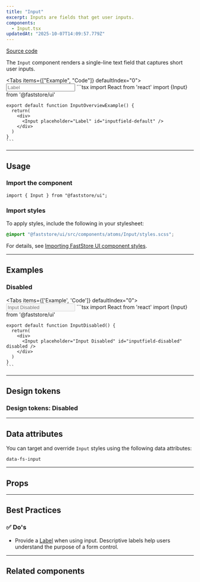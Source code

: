 ```yaml
---
title: "Input"
excerpt: Inputs are fields that get user inputs.
components: 
  - Input.tsx
updatedAt: "2025-10-07T14:09:57.779Z"
---
```


[<i class="fa-brands fa-github"></i> Source code](https://github.com/vtex/faststore/tree/main/packages/components/src/atoms/Input)

The `Input` component renders a single-line text field that captures short user inputs.

<Tabs items={["Example", "Code"]} defaultIndex="0">
  <Tab>
    <OverviewSection>
      <Input placeholder="Label" id="inputfield-default" />
    </OverviewSection>
  </Tab>
  <Tab>
    ```tsx
    import React from 'react'
    import {Input} from '@faststore/ui'

    export default function InputOverviewExample() {
      return(
        <div>
          <Input placeholder="Label" id="inputfield-default" />
        </div>
      )
    }
    ```
  </Tab>
</Tabs>

---

## Usage

### Import the component

```tsx
import { Input } from "@faststore/ui";
```

### Import styles

To apply styles, include the following in your stylesheet:

```scss
@import "@faststore/ui/src/components/atoms/Input/styles.scss";
```

For details, see [Importing FastStore UI component styles](https://developers.vtex.com/docs/guides/faststore/using-themes-importing-ui-components-styles).

---

## Examples

### Disabled

<Tabs items={['Example', 'Code']} defaultIndex="0">
  <Tab>
    <OverviewSection>
      <Input placeholder="Input Disabled" id="inputfield-disabled" disabled />
    </OverviewSection>
  </Tab>
  <Tab>
    ```tsx
    import React from 'react'
    import {Input} from '@faststore/ui'

    export default function InputDisabled() {
      return(
        <div>
          <Input placeholder="Input Disabled" id="inputfield-disabled" disabled />
        </div>
      )
    }
    ```
  </Tab>
</Tabs>

---

## Design tokens

<TokenTable>
  <TokenRow
    token="--fs-input-padding"
    value="var(--fs-spacing-1) var(--fs-spacing-2)"
  />
  <TokenRow token="--fs-input-height" value="var(--fs-control-tap-size)" />
  <TokenDivider />
  <TokenRow token="--fs-input-bkg-color" value="var(--fs-color-body-bkg)" />
  <TokenRow token="--fs-input-box-shadow" value="none" />
  <TokenRow
    token="--fs-input-box-shadow-hover"
    value="0 0 0 var(--fs-border-width) var(--fs-border-color-active)"
  />
  <TokenDivider />
  <TokenRow
    token="--fs-input-text-color"
    value="var(--fs-color-text)"
    isColor
  />
  <TokenRow token="--fs-input-text-size" value="var(--fs-text-size-body)" />
  <TokenDivider />
  <TokenRow token="--fs-input-line-height" value="1.25" />
  <TokenDivider />
  <TokenRow
    token="--fs-input-transition-function"
    value="var(--fs-transition-function)"
  />
  <TokenRow
    token="--fs-input-transition-property"
    value="var(--fs-transition-property)"
  />
  <TokenRow
    token="--fs-input-transition-timing"
    value="var(--fs-transition-timing)"
  />
</TokenTable>

### Design tokens: Disabled

<TokenTable>
  <TokenRow
    token="--fs-input-disabled-bkg-color"
    value="var(--fs-color-disabled-bkg)"
    isColor
  />
  <TokenRow
    token="--fs-input-disabled-text-color"
    value="var(--fs-color-disabled-text)"
    isColor
  />
  <TokenRow
    token="--fs-input-disabled-border-width"
    value="var(--fs-border-width)"
    isColor
  />
  <TokenRow
    token="--fs-input-disabled-border-color"
    value="var(--fs-border-color)"
    isColor
  />
</TokenTable>

---

## Data attributes

You can target and override `Input` styles using the following data attributes:

`data-fs-input`

---

## Props

<ComponentPropsSection component="Input" />

---

## Best Practices

### ✅ Do's

- Provide a [Label](https://developers.vtex.com/docs/guides/faststore/atoms-label) when using input. Descriptive labels help users understand the purpose of a form control.

---

## Related components

<SectionList>
  <SectionItem
    title="InputField"
    description="
InputField wraps an Input and its corresponding Label."
    actionPath="/docs/guides/faststore/molecules-input-field"
  >
    <InputField label="Label" id="inputfield-default" />
  </SectionItem>
</SectionList>
